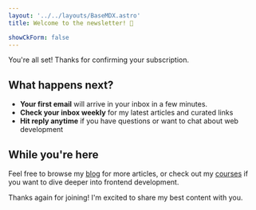 ```yaml
---
layout: '../../layouts/BaseMDX.astro'
title: Welcome to the newsletter! 🎉

showCkForm: false
---
```



You're all set! Thanks for confirming your subscription.

## What happens next?

- **Your first email** will arrive in your inbox in a few minutes.
- **Check your inbox weekly** for my latest articles and curated links
- **Hit reply anytime** if you have questions or want to chat about web development

## While you're here

Feel free to browse my [blog](/blog) for more articles, or check out my [courses](/courses) if you want to dive deeper into frontend development.

Thanks again for joining! I'm excited to share my best content with you.

